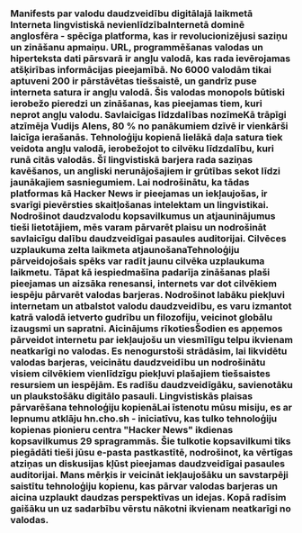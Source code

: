 
<Steps>

### Manifests par valodu daudzveidību digitālajā laikmetā Interneta lingvistiskā nevienlīdzībaInternetā dominē anglosfēra - spēcīga platforma, kas ir revolucionizējusi saziņu un zināšanu apmaiņu. URL, programmēšanas valodas un hiperteksta dati pārsvarā ir angļu valodā, kas rada ievērojamas atšķirības informācijas pieejamībā. No 6000 valodām tikai aptuveni 200 ir pārstāvētas tiešsaistē, un gandrīz puse interneta satura ir angļu valodā. Šis valodas monopols būtiski ierobežo pieredzi un zināšanas, kas pieejamas tiem, kuri neprot angļu valodu. Savlaicīgas līdzdalības nozīmeKā trāpīgi atzīmēja Vudijs Alens, 80 % no panākumiem dzīvē ir vienkārši laicīga ierašanās. Tehnoloģiju kopienā lielākā daļa satura tiek veidota angļu valodā, ierobežojot to cilvēku līdzdalību, kuri runā citās valodās. Šī lingvistiskā barjera rada saziņas kavēšanos, un angliski nerunājošajiem ir grūtības sekot līdzi jaunākajiem sasniegumiem. Lai nodrošinātu, ka tādas platformas kā Hacker News ir pieejamas un iekļaujošas, ir svarīgi pievērsties skaitļošanas intelektam un lingvistikai. Nodrošinot daudzvalodu kopsavilkumus un atjauninājumus tieši lietotājiem, mēs varam pārvarēt plaisu un nodrošināt savlaicīgu dalību daudzveidīgai pasaules auditorijai. Cilvēces uzplaukuma zelta laikmeta atjaunošanaTehnoloģiju pārveidojošais spēks var radīt jaunu cilvēka uzplaukuma laikmetu. Tāpat kā iespiedmašīna padarīja zināšanas plaši pieejamas un aizsāka renesansi, internets var dot cilvēkiem iespēju pārvarēt valodas barjeras. Nodrošinot labāku piekļuvi internetam un atbalstot valodu daudzveidību, es varu izmantot katrā valodā ietverto gudrību un filozofiju, veicinot globālu izaugsmi un sapratni. Aicinājums rīkotiesŠodien es apņemos pārveidot internetu par iekļaujošu un viesmīlīgu telpu ikvienam neatkarīgi no valodas. Es nenogurstoši strādāsim, lai likvidētu valodas barjeras, veicinātu daudzveidību un nodrošinātu visiem cilvēkiem vienlīdzīgu piekļuvi plašajiem tiešsaistes resursiem un iespējām. Es radīšu daudzveidīgāku, savienotāku un plaukstošāku digitālo pasauli. Lingvistiskās plaisas pārvarēšana tehnoloģiju kopienāLai īstenotu mūsu misiju, es ar lepnumu atklāju hn.cho.sh - iniciatīvu, kas tulko tehnoloģiju kopienas pionieru centra "Hacker News" ikdienas kopsavilkumus 29 spragrammās. Šie tulkotie kopsavilkumi tiks piegādāti tieši jūsu e-pasta pastkastītē, nodrošinot, ka vērtīgas atziņas un diskusijas kļūst pieejamas daudzveidīgai pasaules auditorijai. Mans mērķis ir veicināt iekļaujošāku un savstarpēji saistītu tehnoloģiju kopienu, kas pārvar valodas barjeras un aicina uzplaukt daudzas perspektīvas un idejas. Kopā radīsim gaišāku un uz sadarbību vērstu nākotni ikvienam neatkarīgi no valodas.</Steps>
